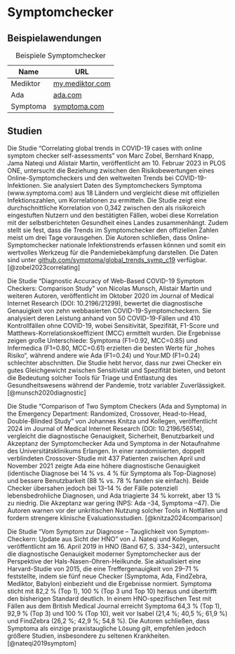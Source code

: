 # Symptomchecker

## Beispielawendungen

| Name      | URL                         |
|-----------|-----------------------------|
| Mediktor  | [my.mediktor.com](https://my.mediktor.com/de) |
| Ada       | [ada.com](https://ada.com/)             |
| Symptoma  | [symptoma.com](https://www.symptoma.com/) |

: Beispiele Symptomchecker

## Studien

Die Studie "Correlating global trends in COVID-19 cases with online symptom checker self-assessments" von Marc Zobel, Bernhard Knapp, Jama Nateqi und Alistair Martin, veröffentlicht am 10. Februar 2023 in PLOS ONE, untersucht die Beziehung zwischen den Risikobewertungen eines Online-Symptomcheckers und den weltweiten Trends bei COVID-19-Infektionen. Sie analysiert Daten des Symptomcheckers Symptoma (www.symptoma.com) aus 18 Ländern und vergleicht diese mit offiziellen Infektionszahlen, um Korrelationen zu ermitteln. Die Studie zeigt eine durchschnittliche Korrelation von 0,342 zwischen den als risikoreich eingestuften Nutzern und den bestätigten Fällen, wobei diese Korrelation mit der selbstberichteten Gesundheit eines Landes zusammenhängt. Zudem stellt sie fest, dass die Trends im Symptomchecker den offiziellen Zahlen meist um drei Tage vorausgehen. Die Autoren schließen, dass Online-Symptomchecker nationale Infektionstrends erfassen können und somit ein wertvolles Werkzeug für die Pandemiebekämpfung darstellen. Die Daten sind unter [github.com/symptoma/global_trends_symp_c19](https://github.com/symptoma/global_trends_symp_c19) verfügbar. [@zobel2023correlating]

Die Studie "Diagnostic Accuracy of Web-Based COVID-19 Symptom Checkers: Comparison Study" von Nicolas Munsch, Alistair Martin und weiteren Autoren, veröffentlicht im Oktober 2020 im Journal of Medical Internet Research (DOI: 10.2196/21299), bewertet die diagnostische Genauigkeit von zehn webbasierten COVID-19-Symptomcheckern. Sie analysiert deren Leistung anhand von 50 COVID-19-Fällen und 410 Kontrollfällen ohne COVID-19, wobei Sensitivität, Spezifität, F1-Score und Matthews-Korrelationskoeffizient (MCC) ermittelt wurden. Die Ergebnisse zeigen große Unterschiede: Symptoma (F1=0.92, MCC=0.85) und Infermedica (F1=0.80, MCC=0.61) erzielten die besten Werte für „hohes Risiko“, während andere wie Ada (F1=0.24) und Your.MD (F1=0.24) schlechter abschnitten. Die Studie hebt hervor, dass nur zwei Checker ein gutes Gleichgewicht zwischen Sensitivität und Spezifität bieten, und betont die Bedeutung solcher Tools für Triage und Entlastung des Gesundheitswesens während der Pandemie, trotz variabler Zuverlässigkeit. [@munsch2020diagnostic]

Die Studie "Comparison of Two Symptom Checkers (Ada and Symptoma) in the Emergency Department: Randomized, Crossover, Head-to-Head, Double-Blinded Study" von Johannes Knitza und Kollegen, veröffentlicht 2024 im Journal of Medical Internet Research (DOI: 10.2196/56514), vergleicht die diagnostische Genauigkeit, Sicherheit, Benutzbarkeit und Akzeptanz der Symptomchecker Ada und Symptoma in der Notaufnahme des Universitätsklinikums Erlangen. In einer randomisierten, doppelt verblindeten Crossover-Studie mit 437 Patienten zwischen April und November 2021 zeigte Ada eine höhere diagnostische Genauigkeit (identische Diagnose bei 14 % vs. 4 % für Symptoma als Top-Diagnose) und bessere Benutzbarkeit (88 % vs. 78 % fanden sie einfach). Beide Checker übersahen jedoch bei 13–14 % der Fälle potenziell lebensbedrohliche Diagnosen, und Ada triagierte 34 % korrekt, aber 13 % zu niedrig. Die Akzeptanz war gering (NPS: Ada –34, Symptoma –47). Die Autoren warnen vor der unkritischen Nutzung solcher Tools in Notfällen und fordern strengere klinische Evaluationsstudien. [@knitza2024comparison]

Die Studie "Vom Symptom zur Diagnose – Tauglichkeit von Symptom-Checkern: Update aus Sicht der HNO" von J. Nateqi und Kollegen, veröffentlicht am 16. April 2019 in HNO (Band 67, S. 334–342), untersucht die diagnostische Genauigkeit moderner Symptomchecker aus der Perspektive der Hals-Nasen-Ohren-Heilkunde. Sie aktualisiert eine Harvard-Studie von 2015, die eine Treffergenauigkeit von 29–71 % feststellte, indem sie fünf neue Checker (Symptoma, Ada, FindZebra, Mediktor, Babylon) einbezieht und die Ergebnisse normiert. Symptoma sticht mit 82,2 % (Top 1), 100 % (Top 3 und Top 10) heraus und übertrifft den bisherigen Standard deutlich. In einem HNO-spezifischen Test mit Fällen aus dem British Medical Journal erreicht Symptoma 64,3 % (Top 1), 92,9 % (Top 3) und 100 % (Top 10), weit vor Isabel (21,4 %; 40,5 %; 61,9 %) und FindZebra (26,2 %; 42,9 %; 54,8 %). Die Autoren schließen, dass Symptoma als einzige praxistaugliche Lösung gilt, empfehlen jedoch größere Studien, insbesondere zu seltenen Krankheiten. [@nateqi2019symptom]
